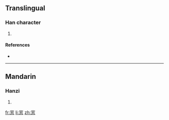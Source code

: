 ==Translingual==

===Han character===
{{Han char|rn=61|rad=心|as=08|sn=12|four=0033<sub>7</sub>|canj=十口口心 (JRRP)}}

# {{defn|Han|sort=心08}}

====References====
* {{Han ref|kx=0389.090|dkj=10734|dj=0722.140|hdz=42312.050|uh=60B9|ud=24761|bh=D8F9|bd=55545}}

----

==Mandarin==

===Hanzi===
{{cmn-hanzi|pin=[[guàn]] ([[guan4]])|wg=kuan<sup>4</sup>}}

# {{defn|Mandarin}}

[[fr:悹]]
[[li:悹]]
[[zh:悹]]